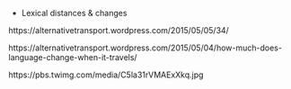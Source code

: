 

- Lexical distances & changes

https://alternativetransport.wordpress.com/2015/05/05/34/ 

https://alternativetransport.wordpress.com/2015/05/04/how-much-does-language-change-when-it-travels/

https://pbs.twimg.com/media/C5la31rVMAExXkq.jpg



